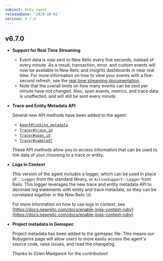 ```yaml
---
subject: Ruby agent
releaseDate: '2019-10-01'
version: 6.7.0
---
```


## v6.7.0

* **Support for Real Time Streaming**

  * Event data is now sent to New Relic every five seconds, instead of every minute. As a result, transaction, error, and custom events will now be available in New Relic and Insights dashboards in near real time. For more information on how to view your events with a five-second refresh, see the [real time streaming documentation](https://docs.newrelic.com/docs/agents/manage-apm-agents/agent-data/real-time-streaming).
  * Note that the overall limits on how many events can be sent per minute have not changed. Also, span events, metrics, and trace data is unaffected, and will still be sent every minute.
* **Trace and Entity Metadata API**

  Several new API methods have been added to the agent:

  * [`Agent#linking_metadata`](https://www.rubydoc.info/gems/newrelic_rpm/NewRelic/Agent#linking_metadata-instance_method)
  * [`Tracer#trace_id`](https://www.rubydoc.info/gems/newrelic_rpm/NewRelic/Agent/Tracer#trace_id-class_method)
  * [`Tracer#span_id`](https://www.rubydoc.info/gems/newrelic_rpm/NewRelic/Agent/Tracer#span_id-class_method)
  * [`Tracer#sampled?`](https://www.rubydoc.info/gems/newrelic_rpm/NewRelic/Agent/Tracer#sampled?-class_method)

  These API methods allow you to access information that can be used to link data of your choosing to a trace or entity.
* **Logs in Context**

  This version of the agent includes a logger, which can be used in place of `::Logger` from the standard library, or `ActiveSupport::Logger` from Rails. This logger leverages the new trace and entity metadata API to decorate log statements with entity and trace metadata, so they can be correlated together in the New Relic UI.

  For more information on how to use logs in context, see [https://docs.newrelic.com/docs/enable-logs-context-ruby](https://docs.newrelic.com/docs/enable-logs-context-ruby)
* **Project metadata in Gemspec**

  Project metadata has been added to the gemspec file. This means our Rubygems page will allow users to more easily access the agent's source code, raise issues, and read the changelog.

  Thanks to Orien Madgwick for the contribution!
